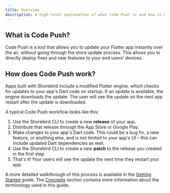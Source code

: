 ```yaml
---
title: Overview
description: A high-level explanation of what Code Push is and how it works.
---
```


## What is Code Push?

Code Push is a tool that allows you to update your Flutter app instantly over the air, without going through the store update process. This allows you to directly deploy fixes and new features to your end users' devices.

## How does Code Push work?

Apps built with Shorebird include a modified Flutter engine, which checks for updates to your app's Dart code on startup. If an update is available, the engine downloads the update. The user will see the update on the next app restart after the update is downloaded.

A typical Code Push workflow looks like this:

1. Use the Shorebird CLI to create a new **release** of your app.
1. Distribute that release through the App Store or Google Play.
1. Make changes to your app's Dart code. This could be a bug fix, a new feature, or anything else, and is not limited to your app's UI – this can include updated Dart dependencies as well.
1. Use the Shorebird CLI to create a new **patch** to the release you created in the first step.
1. That's it! Your users will see the update the next time they restart your app.

A more detailed walkthrough of this process is available in the [Getting Started](/) guide. The [Concepts](/concepts) section contains more information about the terminology used in this guide.
